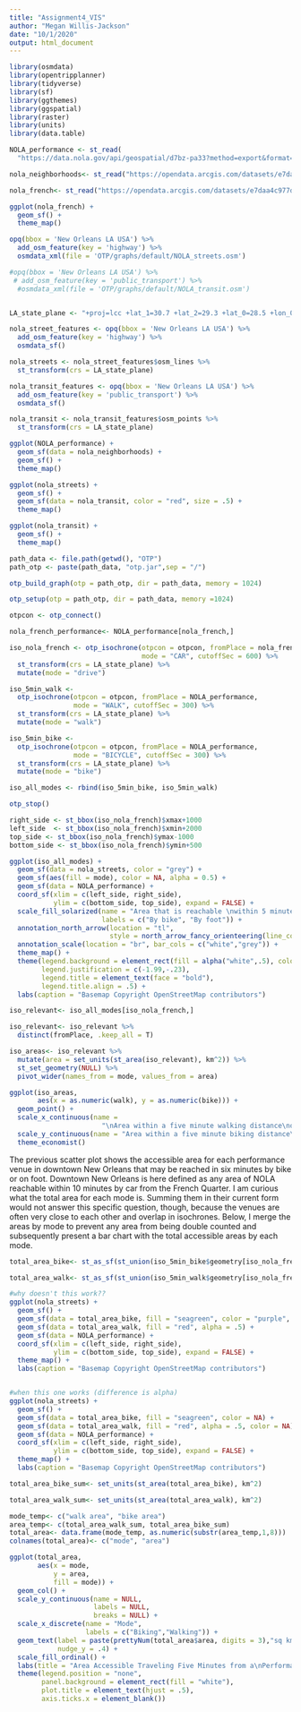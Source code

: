 ```yaml
---
title: "Assignment4_VIS"
author: "Megan Willis-Jackson"
date: "10/1/2020"
output: html_document
---
```






```r
library(osmdata)
library(opentripplanner)
library(tidyverse)
library(sf)
library(ggthemes)
library(ggspatial)
library(raster)
library(units)
library(data.table)


```

```r
NOLA_performance <- st_read(
  "https://data.nola.gov/api/geospatial/d7bz-pa33?method=export&format=KML")

nola_neighborhoods<- st_read("https://opendata.arcgis.com/datasets/e7daa4c977d14e1b9e2fa4d7aff81e59_0.kml?outSR=%7B%22latestWkid%22%3A3452%2C%22wkid%22%3A102682%7D")

nola_french<- st_read("https://opendata.arcgis.com/datasets/e7daa4c977d14e1b9e2fa4d7aff81e59_0.kml?where=OBJECTID%20%3E%3D%201077%20AND%20OBJECTID%20%3C%3D%201077&geometry=%7B%22xmin%22%3A-90.247%2C%22ymin%22%3A29.909%2C%22xmax%22%3A-89.813%2C%22ymax%22%3A30.013%2C%22type%22%3A%22extent%22%2C%22spatialReference%22%3A%7B%22wkid%22%3A4326%7D%7D&outSR=%7B%22latestWkid%22%3A3452%2C%22wkid%22%3A102682%7D")

ggplot(nola_french) +
  geom_sf() +
  theme_map()

opq(bbox = 'New Orleans LA USA') %>%
  add_osm_feature(key = 'highway') %>%
  osmdata_xml(file = 'OTP/graphs/default/NOLA_streets.osm')

#opq(bbox = 'New Orleans LA USA') %>%
 # add_osm_feature(key = 'public_transport') %>%
  #osmdata_xml(file = 'OTP/graphs/default/NOLA_transit.osm')


LA_state_plane <- "+proj=lcc +lat_1=30.7 +lat_2=29.3 +lat_0=28.5 +lon_0=-91.33333333333333 +x_0=1000000 +y_0=0 +ellps=GRS80 +towgs84=0,0,0,0,0,0,0 +units=m +no_defs"


```


```r

nola_street_features <- opq(bbox = 'New Orleans LA USA') %>%
  add_osm_feature(key = 'highway') %>%
  osmdata_sf()

nola_streets <- nola_street_features$osm_lines %>%
  st_transform(crs = LA_state_plane)

nola_transit_features <- opq(bbox = 'New Orleans LA USA') %>%
  add_osm_feature(key = 'public_transport') %>%
  osmdata_sf()

nola_transit <- nola_transit_features$osm_points %>%
  st_transform(crs = LA_state_plane)

ggplot(NOLA_performance) +
  geom_sf(data = nola_neighborhoods) +
  geom_sf() +
  theme_map()

ggplot(nola_streets) +
  geom_sf() +
  geom_sf(data = nola_transit, color = "red", size = .5) +
  theme_map()

ggplot(nola_transit) +
  geom_sf() +
  theme_map()
```



```r

path_data <- file.path(getwd(), "OTP")
path_otp <- paste(path_data, "otp.jar",sep = "/")

otp_build_graph(otp = path_otp, dir = path_data, memory = 1024) 

otp_setup(otp = path_otp, dir = path_data, memory =1024)

otpcon <- otp_connect()

```


```r
nola_french_performance<- NOLA_performance[nola_french,]

iso_nola_french <- otp_isochrone(otpcon = otpcon, fromPlace = nola_french_performance,
                                 mode = "CAR", cutoffSec = 600) %>%
  st_transform(crs = LA_state_plane) %>%
  mutate(mode = "drive")

iso_5min_walk <- 
  otp_isochrone(otpcon = otpcon, fromPlace = NOLA_performance, 
                mode = "WALK", cutoffSec = 300) %>%
  st_transform(crs = LA_state_plane) %>%
  mutate(mode = "walk")

iso_5min_bike <- 
  otp_isochrone(otpcon = otpcon, fromPlace = NOLA_performance, 
                mode = "BICYCLE", cutoffSec = 300) %>%
  st_transform(crs = LA_state_plane) %>%
  mutate(mode = "bike")

iso_all_modes <- rbind(iso_5min_bike, iso_5min_walk)

otp_stop()
```


```r

right_side <- st_bbox(iso_nola_french)$xmax+1000
left_side  <- st_bbox(iso_nola_french)$xmin+2000
top_side <- st_bbox(iso_nola_french)$ymax-1000
bottom_side <- st_bbox(iso_nola_french)$ymin+500

ggplot(iso_all_modes) +
  geom_sf(data = nola_streets, color = "grey") +
  geom_sf(aes(fill = mode), color = NA, alpha = 0.5) +
  geom_sf(data = NOLA_performance) +
  coord_sf(xlim = c(left_side, right_side), 
           ylim = c(bottom_side, top_side), expand = FALSE) +
  scale_fill_solarized(name = "Area that is reachable \nwithin 5 minutes",
                       labels = c("By bike", "By foot")) +
  annotation_north_arrow(location = "tl",
                         style = north_arrow_fancy_orienteering(line_col = "black",fill = "black")) +
  annotation_scale(location = "br", bar_cols = c("white","grey")) +
  theme_map() +
  theme(legend.background = element_rect(fill = alpha("white",.5), color = "grey"),
        legend.justification = c(-1.99,-.23),
        legend.title = element_text(face = "bold"),
        legend.title.align = .5) +
  labs(caption = "Basemap Copyright OpenStreetMap contributors")


```

```r
iso_relevant<- iso_all_modes[iso_nola_french,]

iso_relevant<- iso_relevant %>%
  distinct(fromPlace, .keep_all = T)

iso_areas<- iso_relevant %>%
  mutate(area = set_units(st_area(iso_relevant), km^2)) %>%
  st_set_geometry(NULL) %>%
  pivot_wider(names_from = mode, values_from = area)

ggplot(iso_areas,
       aes(x = as.numeric(walk), y = as.numeric(bike))) +
  geom_point() +
  scale_x_continuous(name = 
                       "\nArea within a five minute walking distance\nof a performance venue (square km)") +
  scale_y_continuous(name = "Area within a five minute biking distance\nof a performance venue (square km)\n") +
  theme_economist()

```


The previous scatter plot shows the accessible area for each performance venue in downtown New Orleans that may be reached in six minutes by bike or on foot. Downtown New Orleans is here defined as any area of NOLA reachable within 10 minutes by car from the French Quarter. I am curious what the total area for each mode is. Summing them in their current form would not answer this specific question, though, because the venues are often very close to each other and overlap in isochrones. Below, I merge the areas by mode to prevent any area from being double counted and subsequently present a bar chart with the total accessible areas by each mode.

```r
total_area_bike<- st_as_sf(st_union(iso_5min_bike$geometry[iso_nola_french,]))

total_area_walk<- st_as_sf(st_union(iso_5min_walk$geometry[iso_nola_french,]))

#why doesn't this work??
ggplot(nola_streets) +
  geom_sf() +
  geom_sf(data = total_area_bike, fill = "seagreen", color = "purple", alpha = .5) +
  geom_sf(data = total_area_walk, fill = "red", alpha = .5) +
  geom_sf(data = NOLA_performance) +
  coord_sf(xlim = c(left_side, right_side), 
           ylim = c(bottom_side, top_side), expand = FALSE) +
  theme_map() +
  labs(caption = "Basemap Copyright OpenStreetMap contributors")


#when this one works (difference is alpha)
ggplot(nola_streets) +
  geom_sf() +
  geom_sf(data = total_area_bike, fill = "seagreen", color = NA) +
  geom_sf(data = total_area_walk, fill = "red", alpha = .5, color = NA) +
  geom_sf(data = NOLA_performance) +
  coord_sf(xlim = c(left_side, right_side), 
           ylim = c(bottom_side, top_side), expand = FALSE) +
  theme_map() +
  labs(caption = "Basemap Copyright OpenStreetMap contributors")
```


```r

total_area_bike_sum<- set_units(st_area(total_area_bike), km^2)

total_area_walk_sum<- set_units(st_area(total_area_walk), km^2)

mode_temp<- c("walk area", "bike area")
area_temp<- c(total_area_walk_sum, total_area_bike_sum)
total_area<- data.frame(mode_temp, as.numeric(substr(area_temp,1,8)))
colnames(total_area)<- c("mode", "area")

ggplot(total_area,
       aes(x = mode,
           y = area,
           fill = mode)) +
  geom_col() +
  scale_y_continuous(name = NULL, 
                     labels = NULL, 
                     breaks = NULL) +
  scale_x_discrete(name = "Mode",
                   labels = c("Biking","Walking")) +
  geom_text(label = paste(prettyNum(total_area$area, digits = 3),"sq km"), 
            nudge_y = .4) +
  scale_fill_ordinal() +
  labs(title = "Area Accessible Traveling Five Minutes from a\nPerformance Venue in Downtown New Orleans") +
  theme(legend.position = "none",
        panel.background = element_rect(fill = "white"),
        plot.title = element_text(hjust = .5), 
        axis.ticks.x = element_blank()) 


```
